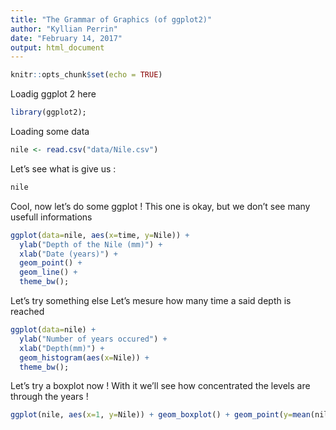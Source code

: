 ```yaml
---
title: "The Grammar of Graphics (of ggplot2)"
author: "Kyllian Perrin"
date: "February 14, 2017"
output: html_document
---
```


```r
knitr::opts_chunk$set(echo = TRUE)
```

Loadig ggplot 2 here

```r
library(ggplot2);
```

Loading some data

```r
nile <- read.csv("data/Nile.csv")
```

Let's see what is give us :

```r
nile
```
Cool, now let's do some ggplot !
This one is okay, but we don't see many usefull informations

```r
ggplot(data=nile, aes(x=time, y=Nile)) + 
  ylab("Depth of the Nile (mm)") +
  xlab("Date (years)") +
  geom_point() +
  geom_line() +
  theme_bw();
```
Let's try something else
Let's mesure how many time a said depth is reached

```r
ggplot(data=nile) + 
  ylab("Number of years occured") +
  xlab("Depth(mm)") +
  geom_histogram(aes(x=Nile)) +
  theme_bw();
```

Let's try a boxplot now !
With it we'll see how concentrated the levels are through the years !
```r
ggplot(nile, aes(x=1, y=Nile)) + geom_boxplot() + geom_point(y=mean(nile$Nile));
```